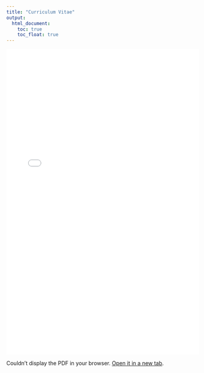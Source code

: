```yaml
---
title: "Curriculum Vitae"
output: 
  html_document:
    toc: true
    toc_float: true
---
```


<embed src="files/sozoria_research_cv_092625.pdf" type="application/pdf" width="100%" height="800px" />

<div style="height: 900px;">
  <object data="files/sozoria_research_cv_092625.pdf"
          type="application/pdf"
          width="100%" height="100%">
    <p>Couldn’t display the PDF in your browser.
       <a href="files/sozoria_research_cv_092625.pdf" target="_blank" rel="noopener">Open it in a new tab</a>.
    </p>
  </object>
</div>